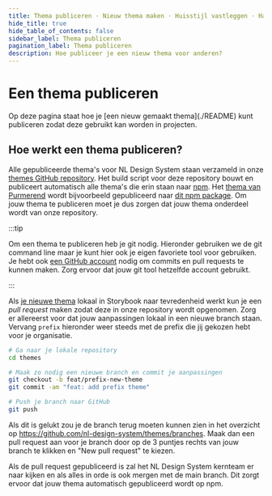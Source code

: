 ```yaml
---
title: Thema publiceren · Nieuw thema maken · Huisstijl vastleggen · Handboek
hide_title: true
hide_table_of_contents: false
sidebar_label: Thema publiceren
pagination_label: Thema publiceren
description: Hoe publiceer je een nieuw thema voor anderen?
---
```



# Een thema publiceren

<Paragraph lead>
  Op deze pagina staat hoe je [een nieuw gemaakt thema](./README) kunt publiceren zodat deze gebruikt kan worden in
  projecten.
</Paragraph>

## Hoe werkt een thema publiceren?

Alle gepubliceerde thema's voor NL Design System staan verzameld in onze [themes GitHub repository](https://github.com/nl-design-system/themes). Het build script voor deze repository bouwt en publiceert automatisch alle thema's die erin staan naar [npm](https://www.npmjs.com/). Het [thema van Purmerend](https://github.com/nl-design-system/themes/tree/main/proprietary/purmerend-design-tokens) wordt bijvoorbeeld gepubliceerd naar [dit npm package](https://www.npmjs.com/package/@nl-design-system-community/purmerend-design-tokens). Om jouw thema te publiceren moet je dus zorgen dat jouw thema onderdeel wordt van onze repository.

:::tip

Om een thema te publiceren heb je git nodig. Hieronder gebruiken we de git command line maar je kunt hier ook je eigen favoriete tool voor gebruiken. Je hebt ook [een GitHub account](https://github.com) nodig om commits en pull requests te kunnen maken. Zorg ervoor dat jouw git tool hetzelfde account gebruikt.

:::

Als [je nieuwe thema](./README) lokaal in Storybook naar tevredenheid werkt kun je een _pull request_ maken zodat deze in onze repository wordt opgenomen. Zorg er allereerst voor dat jouw aanpassingen lokaal in een nieuwe branch staan. Vervang `prefix` hieronder weer steeds met de prefix die jij gekozen hebt voor je organisatie.

```sh
# Ga naar je lokale repository
cd themes

# Maak zo nodig een nieuwe branch en commit je aanpassingen
git checkout -b feat/prefix-new-theme
git commit -am "feat: add prefix theme"

# Push je branch naar GitHub
git push
```

Als dit is gelukt zou je de branch terug moeten kunnen zien in het overzicht op https://github.com/nl-design-system/themes/branches. Maak dan een pull request aan voor je branch door op de 3 puntjes rechts van jouw branch te klikken en "New pull request" te kiezen.

Als de pull request gepubliceerd is zal het NL Design System kernteam er naar kijken en als alles in orde is ook mergen met de main branch. Dit zorgt ervoor dat jouw thema automatisch gepubliceerd wordt op npm.
